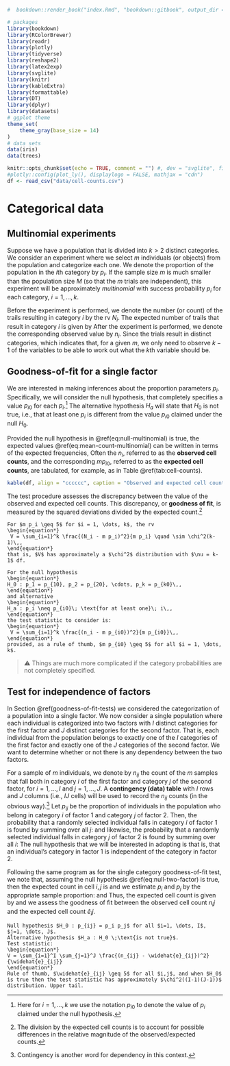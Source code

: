 ```r
#  bookdown::render_book("index.Rmd", "bookdown::gitbook", output_dir = "docs/")

# packages
library(bookdown)
library(RColorBrewer)
library(readr)
library(plotly)
library(tidyverse)
library(reshape2)
library(latex2exp)
library(svglite)
library(knitr)
library(kableExtra)
library(formattable)
library(DT)
library(dplyr)
library(datasets)
# ggplot theme
theme_set(
    theme_gray(base_size = 14)
)
# data sets
data(iris)
data(trees)

knitr::opts_chunk$set(echo = TRUE, comment = "") #, dev = "svglite", fig.width=8
#plotly::config(plot_ly(), displaylogo = FALSE, mathjax = "cdn")
df <- read_csv("data/cell-counts.csv")
```

\newcommand{\Var}{\operatorname{Var}}
\newcommand{\E}{\operatorname{E}}
\newcommand{\se}{\mathsf{se}}

# Categorical data {#categorical-data}

## Multinomial experiments

Suppose we have a population that is divided into $k > 2$ distinct categories. We consider an experiment where we select $m$ individuals (or objects) from the population and categorize each one. We denote the proportion of the population in the $i$th category by $p_i$. 
If the sample size $m$ is much smaller than the population size $M$ (so that the $m$ trials are independent), this experiment will be approximately *multinomial* with success probability $p_i$ for each category, $i=1, \dots, k$. 

Before the experiment is performed, we denote the number (or count) of the trails resulting in category $i$ by the rv $N_i$. The expected number of trails that result in category $i$ is given by 
\begin{equation}
\E[N_i] = m p_i\,, \quad i=1, \dots, k\,.
(\#eq:mean-count-multinomial)
\end{equation} 
After the experiment is performed, we denote the corresponding observed value by $n_i$. Since the trials result in distinct categories, 
\begin{equation*}
\sum_{i=1}^k N_i = \sum_{i=1}^{k} n_i = m \,,
\end{equation*}
which indicates that, for a given $m$, we only need to observe $k-1$ of the variables to be able to work out what the $k$th variable should be. 

## Goodness-of-fit for a single factor {#goodness-of-fit-tests}

We are interested in making inferences about the proportion parameters $p_i$. Specifically, we will consider the null hypothesis,
\begin{equation}
H_0 : p_1 = p_{10}\,, p_2 = p_{20}\,, \cdots\,, p_k = p_{k0}\,,
 (\#eq:null-multinomial)
\end{equation}
that completely specifies a value $p_{i0}$ for each $p_i$.^[Here for $i=1, \dots, k$ we use the notation $p_{i0}$ to denote the value of $p_i$ claimed under the null hypothesis.] The alternative hypothesis $H_a$ will state that $H_0$ is not true, i.e., that at least one $p_i$ is different from the value $p_{i0}$ claimed under the null $H_0$. 

Provided the null hypothesis in \@ref(eq:null-multinomial) is true, the expected values \@ref(eq:mean-count-multinomial) can be written in terms of the expected frequencies,
\begin{equation*}
 \E[N_i] = m p_{i0}\,, \quad i=1,\dots,k\,.
\end{equation*}
Often the $n_i$, referred to as the **observed cell counts**, and the corresponding $m p_{i0}$, referred to as the **expected cell counts**, are tabulated, for example, as in Table \@ref(tab:cell-counts).   

```r
kable(df, align = "cccccc", caption = "Observed and expected cell counts.")
```   

The test procedure assesses the discrepancy between the value of the observed and expected cell counts. This discrepancy, or **goodness of fit**, is measured by the squared deviations divided by the expected count.^[The division by the expected cell counts is to account for possible differences in the relative magnitude of the observed/expected counts.]

```theorem
For $m p_i \geq 5$ for $i = 1, \dots, k$, the rv
\begin{equation*}
 V = \sum_{i=1}^k \frac{(N_i - m p_i)^2}{m p_i} \quad \sim \chi^2(k-1)\,,
\end{equation*}
that is, $V$ has approximately a $\chi^2$ distribution with $\nu = k-1$ df. 
```  

```proposition
For the null hypothesis 
\begin{equation*}
H_0 : p_1 = p_{10}, p_2 = p_{20}, \cdots, p_k = p_{k0}\,,
\end{equation*}
and alternative 
\begin{equation*}
H_a : p_i \neq p_{i0}\; \text{for at least one}\; i\,,
\end{equation*}
the test statistic to consider is:
\begin{equation*}
 V = \sum_{i=1}^k \frac{(n_i - m p_{i0})^2}{m p_{i0}}\,,
\end{equation*}
provided, as a rule of thumb, $m p_{i0} \geq 5$ for all $i = 1, \dots, k$. 
```

>  ⚠️  Things are much more complicated if the category probabilities are not completely specified.   


## Test for independence of factors

In Section \@ref(goodness-of-fit-tests) we considered the categorization of a population into a single factor. We now consider a single population where each individual is categorized into two factors with $I$ distinct categories for the first factor and $J$ distinct categories for the second factor. That is, each individual from the population belongs to exactly one of the $I$ categories of the first factor and exactly one of the $J$ categories of the second factor. We want to determine whether or not there is any dependency between the two factors. 

For a sample of $m$ individuals, we denote by $n_{ij}$ the count of the $m$ samples that fall both in category $i$ of the first factor and category $j$ of the second factor, for $i = 1, \dots, I$ and $j = 1, \dots, J$. A **contingency (data) table** with $I$ rows and $J$ columns (i.e., $IJ$ cells) will be used to record the $n_{ij}$ counts (in the obvious way).^[Contingency is another word for dependency in this context.] Let $p_{ij}$ be the proportion of individuals in the population who belong in category $i$ of factor 1 and category $j$ of factor $2$. Then, the probability that a randomly selected individual falls in category $i$ of factor 1 is found by summing over all $j$:
\begin{equation*}
p_{i} = \sum_{j=1}^J p_{ij}\,,
\end{equation*}
and likewise, the probability that a randomly selected individual falls in category $j$ of factor 2 is found by summing over all $i$:
\begin{equation*}
p_{j} = \sum_{i=1}^I p_{ij}\,.
\end{equation*}
The null hypothesis that we will be interested in adopting is
\begin{equation*}
H_0 : p_{ij} = p_{i} \cdot p_{j} \; \forall (i,j)\,,
 (\#eq:null-two-factor)
\end{equation*}
that is, that an individual's category in factor 1 is independent of the category in factor 2. 

Following the same program as for the single category goodness-of-fit test, we note that, assuming the null hypothesis \@ref(eq:null-two-factor) is true, then the expected count in cell $i,j$ is
\begin{equation*}
 \E[N_{ij}] = n p_{ij} = m p_{i} p_{j}\,;
\end{equation*}
and we estimate $p_i$ and $p_j$ by the appropriate sample proportion:
\begin{equation*}
\widehat{p}_i = \frac{n_i}{m}\,, \quad n_i = \sum_{j} n_{ij} \qquad \text{(row total)}\,,
\end{equation*}
and 
\begin{equation*}
\widehat{p}_j = \frac{n_j}{m}\,, \quad n_j = \sum_{i} n_{ij}\qquad \text{(col total)}\,.
\end{equation*}
Thus, the expected cell count is given by
\begin{equation*}
\widehat{e}_{ij} = m \widehat{p}_i \widehat{p}_j = \frac{n_i n_j}{m}\,,
\end{equation*}
and we assess the goodness of fit between the observed cell count $n_ij$ and the expected cell count $\widehat{e}_ij$.


```proposition
Null hypothesis $H_0 : p_{ij} = p_i p_j$ for all $i=1, \dots, I$, $j=1, \dots, J$. 
Alternative hypothesis $H_a : H_0 \;\text{is not true}$. 
Test statistic:
\begin{equation*}
V = \sum_{i=1}^I \sum_{j=1}^J \frac{(n_{ij} - \widehat{e}_{ij})^2}{\widehat{e}_{ij}}
\end{equation*}
Rule of thumb, $\widehat{e}_{ij} \geq 5$ for all $i,j$, and when $H_0$ is true then the test statistic has approximately $\chi^2((I-1)(J-1))$ distribution. Upper tail. 
```


